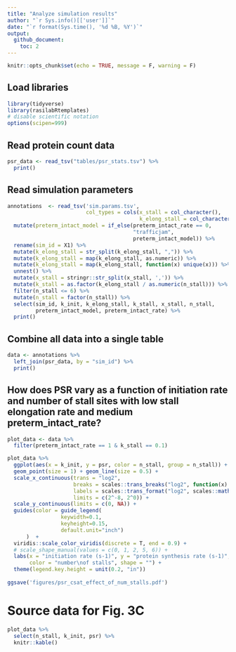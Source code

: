 ```yaml
---
title: "Analyze simulation results"
author: "`r Sys.info()[['user']]`"
date: "`r format(Sys.time(), '%d %B, %Y')`"
output: 
  github_document:
    toc: 2
---
```


```r
knitr::opts_chunk$set(echo = TRUE, message = F, warning = F)
```

## Load libraries
```r
library(tidyverse)
library(rasilabRtemplates)
# disable scientific notation
options(scipen=999)
```

## Read protein count data
```r
psr_data <- read_tsv("tables/psr_stats.tsv") %>% 
  print()
```

## Read simulation parameters
```r
annotations  <- read_tsv('sim.params.tsv', 
                         col_types = cols(x_stall = col_character(),
                                          k_elong_stall = col_character())) %>%
  mutate(preterm_intact_model = if_else(preterm_intact_rate == 0, 
                                        "trafficjam", 
                                        preterm_intact_model)) %>% 
  rename(sim_id = X1) %>%
  mutate(k_elong_stall = str_split(k_elong_stall, ",")) %>%
  mutate(k_elong_stall = map(k_elong_stall, as.numeric)) %>%
  mutate(k_elong_stall = map(k_elong_stall, function(x) unique(x))) %>%
  unnest() %>%
  mutate(x_stall = stringr::str_split(x_stall, ',')) %>%
  mutate(k_stall = as.factor(k_elong_stall / as.numeric(n_stall))) %>%
  filter(n_stall <= 6) %>% 
  mutate(n_stall = factor(n_stall)) %>%
  select(sim_id, k_init, k_elong_stall, k_stall, x_stall, n_stall,
         preterm_intact_model, preterm_intact_rate) %>%
  print()
```

## Combine all data into a single table
```r
data <- annotations %>% 
  left_join(psr_data, by = "sim_id") %>% 
  print()
```

## How does PSR vary as a function of initiation rate and number of stall sites with low stall elongation rate and medium preterm_intact_rate?


```r
plot_data <- data %>% 
  filter(preterm_intact_rate == 1 & k_stall == 0.1)

plot_data %>% 
  ggplot(aes(x = k_init, y = psr, color = n_stall, group = n_stall)) +
  geom_point(size = 1) + geom_line(size = 0.5) +
  scale_x_continuous(trans = "log2",
                     breaks = scales::trans_breaks("log2", function(x) 2^x),
                     labels = scales::trans_format("log2", scales::math_format(2^.x)),
                     limits = c(2^-8, 2^0)) +
  scale_y_continuous(limits = c(0, NA)) +
  guides(color = guide_legend(
                 keywidth=0.1,
                 keyheight=0.15,
                 default.unit="inch")
      )  + 
  viridis::scale_color_viridis(discrete = T, end = 0.9) +
  # scale_shape_manual(values = c(0, 1, 2, 5, 6)) +                                                  
  labs(x = "initiation rate (s-1)", y = "protein synthesis rate (s-1)",
       color = "number\nof stalls", shape = "") +
  theme(legend.key.height = unit(0.2, "in"))                     
                         
ggsave('figures/psr_csat_effect_of_num_stalls.pdf') 
```

# Source data for Fig. 3C

```r
plot_data %>% 
  select(n_stall, k_init, psr) %>% 
  knitr::kable()
```

